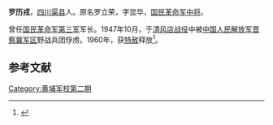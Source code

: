 {{refimprove|time=2015-01-17T16:44:27+00:00}}
'''罗历戎'''{{BD|1901年||1991年|7月6日|}}，[[四川|四川]][[渠县|渠县]]人。原名罗立荣，字显华，[[国民革命军|国民革命军]][[中将|中将]]。

曾任[[国民革命军第三军|国民革命军第三军]]军长。1947年10月，于[[清风店战役|清风店战役]]中被[[中国人民解放军|中国人民解放军]][[晋察冀军区|晋察冀军区]]野战兵团俘虏。1960年，获[[特赦|特赦]]释放<ref>{{Cite web|url=http://news.ifeng.com/history/special/huangpu/200907/0705_7145_1234841.shtml|date=2009-07-05|title=罗历戎|publisher=凤凰网|access-date=2015-01-17|archive-date=2019-02-09|archive-url=https://web.archive.org/web/20190209180019/http://news.ifeng.com/history/special/huangpu/200907/0705_7145_1234841.shtml|dead-url=no}}</ref>。

== 参考文献 ==
{{Reflist}}
{{中国军事人物小作品}}

[[Category:黄埔军校第二期|Category:黄埔军校第二期]]
